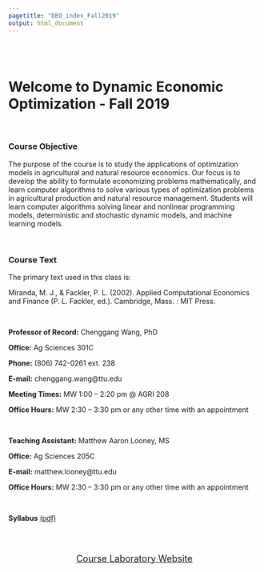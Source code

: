 ```yaml
---
pagetitle: "DEO_index_Fall2019"
output: html_document
---
```

<br>
<br>

# Welcome to **Dynamic Economic Optimization** - Fall 2019  
  
<br>

### Course Objective
  
The purpose of the course is to study the applications of optimization models in agricultural and natural resource economics. Our focus is to develop the ability to formulate economizing problems mathematically, and learn computer algorithms to solve various types of optimization problems in agricultural production and natural resource management. Students will learn computer algorithms solving linear and nonlinear programming models, deterministic and stochastic dynamic models, and machine learning models.

<br>

### Course Text

The primary text used in this class is:

Miranda, M. J., & Fackler, P. L. (2002). Applied Computational Economics and Finance (P. L. Fackler, ed.). Cambridge, Mass. : MIT Press.

<br>
  
**Professor of Record:**   Chenggang Wang, PhD  

**Office:**  Ag Sciences 301C

**Phone:**  (806) 742-0261 ext. 238

**E-mail:**  chenggang.wang@ttu.edu

**Meeting Times:** MW 1:00 – 2:20 pm @ AGRI 208

**Office Hours:**  MW 2:30 – 3:30 pm or any other time with an appointment

<br>

**Teaching Assistant:**  Matthew Aaron Looney, MS

**Office:**  Ag Sciences 205C

**E-mail:**  matthew.looney@ttu.edu

**Office Hours:**  MW 2:30 – 3:30 pm or any other time with an appointment

<br>

**Syllabus** [(pdf)](pdf/Syllabus _AAEC6305_Fall2019.pdf)  

<br>
<br>

<center>
<a href="DEO_main_Fall2019.html"><font size="4"> Course Laboratory Website</font>

<br>
<br>
<br>

